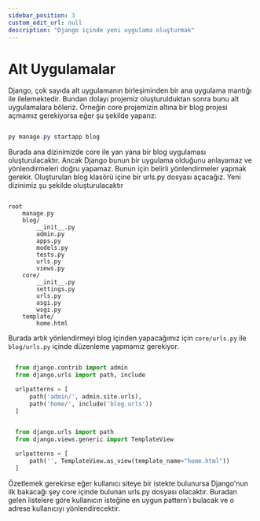 ```yaml
---
sidebar_position: 3
custom_edit_url: null
description: "Django içinde yeni uygulama oluşturmak"
---
```



# Alt Uygulamalar

Django, çok sayıda alt uygulamanın birleşiminden bir ana uygulama mantığı ile ilelemektedir. Bundan dolayı projemiz oluşturulduktan sonra bunu alt uygulamalara böleriz. Örneğin core projemizin altına bir blog projesi açmamız gerekiyorsa eğer şu şekilde yaparız: 

```powershell

py manage.py startapp blog

```

Burada ana dizinimizde core ile yan yana bir blog uygulaması oluşturulacaktır. Ancak Django bunun bir uygulama olduğunu anlayamaz ve yönlendirmeleri doğru yapamaz. Bunun için belirli yönlendirmeler yapmak gerekir. Oluşturulan blog klasörü içine bir urls.py dosyası açacağız. Yeni dizinimiz şu şekilde oluşturulacaktır


```language-plain

root
	manage.py
    blog/
        __init__.py
        admin.py
        apps.py
        models.py
        tests.py
        urls.py
        views.py
	core/ 
		__init__.py
		settings.py
		urls.py
		asgi.py
		wsgi.py
    template/
        home.html

```

Burada artık yönlendirmeyi blog içinden yapacağımız için `core/urls.py` ile `blog/urls.py` içinde düzenleme yapmamız gerekiyor.


<Tabs>
  <TabItem value="core" label="core/urls.py" default>

```python

  from django.contrib import admin
  from django.urls import path, include

  urlpatterns = [
      path('admin/', admin.site.urls),
      path('home/', include('blog.urls'))
  ]

```
  </TabItem>
  <TabItem value="blog" label="blog/urls.py">

```python

  from django.urls import path
  from django.views.generic import TemplateView

  urlpatterns = [
      path('', TemplateView.as_view(template_name="home.html"))
  ]

```

  </TabItem>
</Tabs>

Özetlemek gerekirse eğer kullanıcı siteye bir istekte bulunursa Django'nun ilk bakacağı şey core içinde bulunan urls.py dosyası olacaktır. Buradan gelen listelere göre kullanıcın isteğine en uygun pattern'ı bulacak ve o adrese kullanıcıyı yönlendirecektir.

